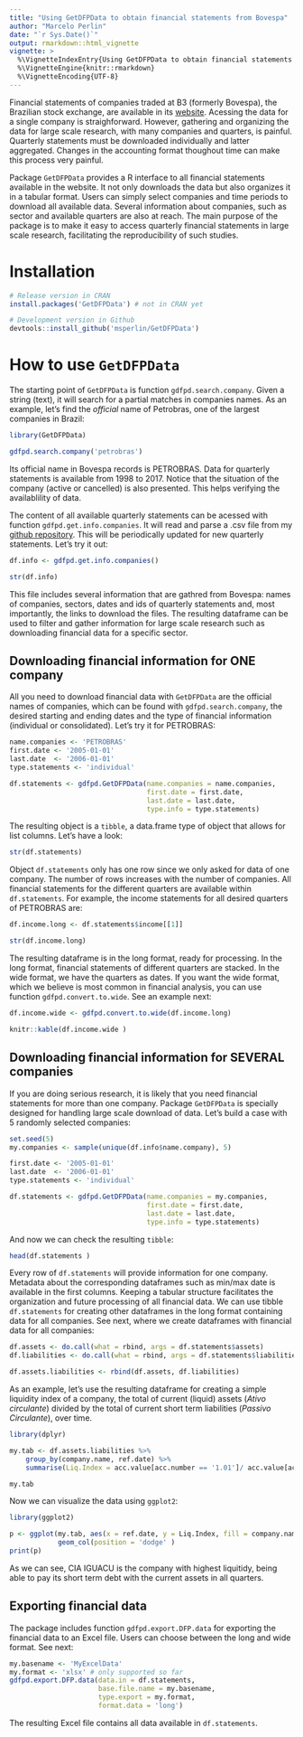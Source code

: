 ```yaml
---
title: "Using GetDFPData to obtain financial statements from Bovespa"
author: "Marcelo Perlin"
date: "`r Sys.Date()`"
output: rmarkdown::html_vignette
vignette: >
  %\VignetteIndexEntry{Using GetDFPData to obtain financial statements from Bovespa}
  %\VignetteEngine{knitr::rmarkdown}
  %\VignetteEncoding{UTF-8}
---
```


Financial statements of companies traded at B3 (formerly Bovespa), the Brazilian stock exchange, are available in its [website](http://www.bmfbovespa.com.br/). Acessing the data for a single company is straighforward. However, gathering and organizing the data for large scale research, with many companies and quarters, is painful. Quarterly statements must be downloaded individually and latter aggregated. Changes in the accounting format thoughout time can make this process very painful.

Package `GetDFPData` provides a R interface to all financial statements available in the website. It not only downloads the data but also organizes it in a tabular format. Users can simply select companies and time periods to download all available data. Several information about companies, such as sector and available quarters are also at reach. The main purpose of the package is to make it easy to access quarterly financial statements in large scale research, facilitating the reproducibility of such studies.

# Installation

```r
# Release version in CRAN
install.packages('GetDFPData') # not in CRAN yet

# Development version in Github
devtools::install_github('msperlin/GetDFPData')
```


# How to use `GetDFPData`

The starting point of `GetDFPData` is function `gdfpd.search.company`. Given a string (text), it will search for a partial matches in companies names. As an example, let's find the _official_ name of Petrobras, one of the largest companies in Brazil:

```r
library(GetDFPData)

gdfpd.search.company('petrobras')

```

Its official name in Bovespa records is PETROBRAS. Data for quarterly statements is available from 1998 to 2017. Notice that the situation of the company (active or cancelled) is also presented. This helps verifying the availablility of data.

The content of all available quarterly statements can be acessed with function `gdfpd.get.info.companies`. It will read and parse a .csv file from my [github repository](https://github.com/msperlin/GetDFPData_auxiliary). This will be periodically updated for new quarterly statements. Let's try it out:

```r
df.info <- gdfpd.get.info.companies()

str(df.info)
```

This file includes several information that are gathred from Bovespa: names of companies, sectors, dates and ids of quarterly statements and, most importantly, the links to download the files. The resulting dataframe can be used to filter and gather information for large scale research such as downloading financial data for a specific sector.


## Downloading financial information for ONE company

All you need to download financial data with `GetDFPData` are the official names of companies, which can be found with `gdfpd.search.company`, the desired starting and ending dates and the type of financial information (individual or consolidated). Let's try it for PETROBRAS:

```r
name.companies <- 'PETROBRAS'
first.date <- '2005-01-01'
last.date  <- '2006-01-01'
type.statements <- 'individual'

df.statements <- gdfpd.GetDFPData(name.companies = name.companies, 
                                  first.date = first.date,
                                  last.date = last.date,
                                  type.info = type.statements)
```

The resulting object is a `tibble`, a data.frame type of object that allows for list columns. Let's have a look:

```r
str(df.statements)
```

Object `df.statements` only has one row since we only asked for data of one company. The number of rows increases with the number of companies. All financial statements for the different quarters are available within `df.statements`. For example, the income statements for all desired quarters of PETROBRAS are:

```r
df.income.long <- df.statements$income[[1]]

str(df.income.long)
```

The resulting dataframe is in the long format, ready for processing. In the long format, financial statements of different quarters are stacked. In the wide format, we have the quarters as dates. If you want the wide format, which we believe is most common in financial analysis, you can use function `gdfpd.convert.to.wide`. See an example next:

```r
df.income.wide <- gdfpd.convert.to.wide(df.income.long)

knitr::kable(df.income.wide )
```

## Downloading financial information for SEVERAL companies

If you are doing serious research, it is likely that you need financial statements for more than one company.  Package `GetDFPData` is specially designed for handling large scale download of data. Let's build a case with 5 randomly selected companies:

```r
set.seed(5)
my.companies <- sample(unique(df.info$name.company), 5)

first.date <- '2005-01-01'
last.date  <- '2006-01-01'
type.statements <- 'individual'

df.statements <- gdfpd.GetDFPData(name.companies = my.companies, 
                                  first.date = first.date,
                                  last.date = last.date,
                                  type.info = type.statements)
```

And now we can check the resulting `tibble`:

```r
head(df.statements )
```

Every row of `df.statements` will provide information for one company. Metadata about the corresponding dataframes such as min/max date is available in the first columns. Keeping a tabular structure facilitates the organization and future processing of all financial data. We can use tibble `df.statements` for creating other dataframes in the long format containing data for all companies. See next, where we create dataframes with financial data for all companies:

```r
df.assets <- do.call(what = rbind, args = df.statements$assets)
df.liabilities <- do.call(what = rbind, args = df.statements$liabilities)

df.assets.liabilities <- rbind(df.assets, df.liabilities)
```

As an example, let's use the resulting dataframe for creating a simple liquidity index of a company, the total of current (liquid) assets (_Ativo circulante_) divided by the total of current short term liabilities (_Passivo Circulante_), over time.

```r
library(dplyr)

my.tab <- df.assets.liabilities %>%
    group_by(company.name, ref.date) %>%
    summarise(Liq.Index = acc.value[acc.number == '1.01']/ acc.value[acc.number == '2.01'])

my.tab
```

Now we can visualize the data using `ggplot2`:

```r
library(ggplot2)

p <- ggplot(my.tab, aes(x = ref.date, y = Liq.Index, fill = company.name)) +
            geom_col(position = 'dodge' )
print(p)
```
As we can see, CIA IGUACU is the company with highest liquitidy, being able to pay its short term debt with the current assets in all quarters. 


## Exporting financial data

The package includes function `gdfpd.export.DFP.data` for exporting the financial data to an Excel file. Users can choose between the long and wide format.  See next:

```r
my.basename <- 'MyExcelData'
my.format <- 'xlsx' # only supported so far
gdfpd.export.DFP.data(data.in = df.statements, 
                      base.file.name = my.basename,
                      type.export = my.format,
                      format.data = 'long')
```
The resulting Excel file contains all data available in `df.statements`.
